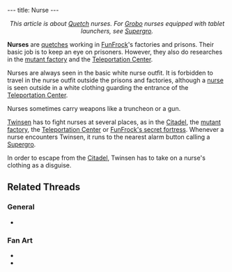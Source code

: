 ---
title: Nurse
---

{{twinsunica import}}{{Infobox Enemy
 |image=Nurse2.gif
 |race=quetch
 |gender=male
 |size=average
 |lba1=yes
 |lba2=
 |alignment=
 |occupation=
 |requires=none
 |melee=yes
 |ranged=
 |magic=
 |explosive=
 |range=none
 |speed=Medium
 |damage=Little
 |rate=Slow
 |reaction=Steps backwards
 |recovery=Fast
}}

<center>''This article is about [[Quetch]] nurses. For [[Grobo]] nurses equipped with tablet launchers, see [[Supergro]].''</center>


'''Nurses''' are [[quetch]]es working in [[FunFrock]]'s factories and prisons. Their basic job is to keep an eye on prisoners. However, they also do researches in the [[mutant factory]] and the [[Teleportation Center]].

Nurses are always seen in the basic white nurse outfit. It is forbidden to travel in the nurse outfit outside the prisons and factories, although a [[Teleportation Center guard|nurse]] is seen outside in a white clothing guarding the entrance of the [[Teleportation Center]].

Nurses sometimes carry weapons like a truncheon or a gun.

[[Twinsen]] has to fight nurses at several places, as in the [[Citadel]], the [[mutant factory]], the [[Teleportation Center]] or [[FunFrock's secret fortress]]. Whenever a nurse encounters Twinsen, it runs to the nearest alarm button calling a [[Supergro]].

In order to escape from the [[Citadel]], Twinsen has to take on a nurse's clothing as a disguise.

==Related Threads==
===General===
* {{thread|id=10423|title=Shocking Images! (E! True Hollywood story)}}
===Fan Art===
* {{thread|id=10242|title=Random collection}}
* {{post|id=67043|title=Lba3}}

<!-- remove these category links when they're all automated by categorizers...
[[Category:Quetches]]
[[Category:Melee fighters]]
[[Category:Adult characters]]
[[Category:Average characters]]
[[Category:FunFrock's army]] -->
